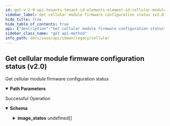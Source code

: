 ```yaml
---
id: get-v-2-0-api-tenants-tenant-id-elements-element-id-cellular-modules-cellular-module-id-firmware-status
sidebar_label: Get cellular module firmware configuration status (v2.0)
hide_title: true
hide_table_of_contents: true
api: {"description":"Get cellular module firmware configuration status","operationId":"get-v2.0-api-tenants-tenant_id-elements-element_id-cellular_modules-cellular_module_id-firmware-status","parameters":[{"description":"Tenant Id","in":"path","name":"tenant_id","required":true,"schema":{"description":"Tenant Id","type":"string"}},{"description":"Element Id","in":"path","name":"element_id","required":true,"schema":{"description":"Element Id","type":"string"}},{"description":"Cellular Module Id","in":"path","name":"cellular_module_id","required":true,"schema":{"description":"Cellular Module Id","type":"string"}}],"responses":{"200":{"content":{"application/json":{"schema":{"properties":{"download_interval":{"description":"Download Interval","type":"integer"},"id":{"description":"Id","type":"string"},"image_states":{"description":"Image States","items":{"properties":{"current_carrier":{"description":"Current Carrier","type":"string"},"current_fw_version":{"description":"Current Fw Version","type":"string"},"current_pri_version":{"description":"Current Pri Version","type":"string"},"download_percent":{"description":"Download Percent","type":"integer"},"download_start":{"description":"Download Start","type":"string"},"status":{"description":"Status","type":"string"},"status_info":{"description":"Status Info","type":"string"},"upgrade_carrier":{"description":"Upgrade Carrier","type":"string"},"upgrade_fw_version":{"description":"Upgrade Fw Version","type":"string"},"upgrade_location":{"description":"Upgrade Location","type":"string"},"upgrade_pri_version":{"description":"Upgrade Pri Version","type":"string"},"upgrade_start":{"description":"Upgrade Start","type":"string"}}},"type":"array"},"last_state_change":{"description":"Last State Change","type":"string"},"scheduled_download":{"description":"Scheduled Download","type":"string"},"scheduled_upgrade":{"description":"Scheduled Upgrade","type":"string"},"upgrade_interval":{"description":"Upgrade Interval","type":"integer"}}}}},"description":"Successful Operation"}},"tags":["Cellular"],"method":"get","path":"/v2.0/api/tenants/{tenant_id}/elements/{element_id}/cellular_modules/{cellular_module_id}/firmware/status","info":{"contact":{},"description":"List of APIs used to manage the cellular device, services, APN profiles, and modules.","title":"Cellular","version":"Latest"},"postman":{"name":"Get cellular module firmware configuration status (v2.0)","description":{"content":"Get cellular module firmware configuration status","type":"text/plain"},"url":{"path":["v2.0","api","tenants",":tenant_id","elements",":element_id","cellular_modules",":cellular_module_id","firmware","status"],"host":["{{baseUrl}}"],"query":[],"variable":[{"disabled":false,"description":{"content":"(Required) Tenant Id","type":"text/plain"},"type":"any","value":"","key":"tenant_id"},{"disabled":false,"description":{"content":"(Required) Element Id","type":"text/plain"},"type":"any","value":"","key":"element_id"},{"disabled":false,"description":{"content":"(Required) Cellular Module Id","type":"text/plain"},"type":"any","value":"","key":"cellular_module_id"}]},"header":[{"key":"Accept","value":"application/json"}],"method":"GET"}}
sidebar_class_name: "get api-method"
info_path: docs/sase/api/sdwan/legacy/cellular
---
```



## Get cellular module firmware configuration status (v2.0)



Get cellular module firmware configuration status

<details style={{"marginBottom":"1rem"}} data-collapsed={false} open={true}><summary style={{}}><strong>Path Parameters</strong></summary><div><ul><ParamsItem className={"paramsItem"} param={{"description":"Tenant Id","in":"path","name":"tenant_id","required":true,"schema":{"description":"Tenant Id","type":"string"}}}></ParamsItem><ParamsItem className={"paramsItem"} param={{"description":"Element Id","in":"path","name":"element_id","required":true,"schema":{"description":"Element Id","type":"string"}}}></ParamsItem><ParamsItem className={"paramsItem"} param={{"description":"Cellular Module Id","in":"path","name":"cellular_module_id","required":true,"schema":{"description":"Cellular Module Id","type":"string"}}}></ParamsItem></ul></div></details><div><ApiTabs><TabItem label={"200"} value={"200"}><div>

Successful Operation

</div><div><MimeTabs groupId={"mime-type"}><TabItem label={"application/json"} value={"application/json"}><SchemaTabs groupId={"schema-tabs"}><TabItem label={"Schema"} value={"Schema"}><details style={{}} data-collapsed={false} open={true}><summary style={{"textAlign":"left"}}><strong>Schema</strong></summary><div style={{"textAlign":"left","marginLeft":"1rem"}}></div><ul style={{"marginLeft":"1rem"}}><SchemaItem collapsible={false} name={"download_interval"} required={false} schemaDescription={"Download Interval"} schemaName={"integer"} qualifierMessage={undefined} defaultValue={undefined}></SchemaItem><SchemaItem collapsible={false} name={"id"} required={false} schemaDescription={"Id"} schemaName={"string"} qualifierMessage={undefined} defaultValue={undefined}></SchemaItem><SchemaItem collapsible={true} className={"schemaItem"}><details style={{}}><summary style={{}}><strong>image_states</strong><span style={{"opacity":"0.6"}}> undefined[]</span></summary><div style={{"marginLeft":"1rem"}}><div style={{"marginTop":".5rem","marginBottom":".5rem"}}>

Image States

</div><SchemaItem collapsible={false} name={"current_carrier"} required={false} schemaDescription={"Current Carrier"} schemaName={"string"} qualifierMessage={undefined} defaultValue={undefined}></SchemaItem><SchemaItem collapsible={false} name={"current_fw_version"} required={false} schemaDescription={"Current Fw Version"} schemaName={"string"} qualifierMessage={undefined} defaultValue={undefined}></SchemaItem><SchemaItem collapsible={false} name={"current_pri_version"} required={false} schemaDescription={"Current Pri Version"} schemaName={"string"} qualifierMessage={undefined} defaultValue={undefined}></SchemaItem><SchemaItem collapsible={false} name={"download_percent"} required={false} schemaDescription={"Download Percent"} schemaName={"integer"} qualifierMessage={undefined} defaultValue={undefined}></SchemaItem><SchemaItem collapsible={false} name={"download_start"} required={false} schemaDescription={"Download Start"} schemaName={"string"} qualifierMessage={undefined} defaultValue={undefined}></SchemaItem><SchemaItem collapsible={false} name={"status"} required={false} schemaDescription={"Status"} schemaName={"string"} qualifierMessage={undefined} defaultValue={undefined}></SchemaItem><SchemaItem collapsible={false} name={"status_info"} required={false} schemaDescription={"Status Info"} schemaName={"string"} qualifierMessage={undefined} defaultValue={undefined}></SchemaItem><SchemaItem collapsible={false} name={"upgrade_carrier"} required={false} schemaDescription={"Upgrade Carrier"} schemaName={"string"} qualifierMessage={undefined} defaultValue={undefined}></SchemaItem><SchemaItem collapsible={false} name={"upgrade_fw_version"} required={false} schemaDescription={"Upgrade Fw Version"} schemaName={"string"} qualifierMessage={undefined} defaultValue={undefined}></SchemaItem><SchemaItem collapsible={false} name={"upgrade_location"} required={false} schemaDescription={"Upgrade Location"} schemaName={"string"} qualifierMessage={undefined} defaultValue={undefined}></SchemaItem><SchemaItem collapsible={false} name={"upgrade_pri_version"} required={false} schemaDescription={"Upgrade Pri Version"} schemaName={"string"} qualifierMessage={undefined} defaultValue={undefined}></SchemaItem><SchemaItem collapsible={false} name={"upgrade_start"} required={false} schemaDescription={"Upgrade Start"} schemaName={"string"} qualifierMessage={undefined} defaultValue={undefined}></SchemaItem></div></details></SchemaItem><SchemaItem collapsible={false} name={"last_state_change"} required={false} schemaDescription={"Last State Change"} schemaName={"string"} qualifierMessage={undefined} defaultValue={undefined}></SchemaItem><SchemaItem collapsible={false} name={"scheduled_download"} required={false} schemaDescription={"Scheduled Download"} schemaName={"string"} qualifierMessage={undefined} defaultValue={undefined}></SchemaItem><SchemaItem collapsible={false} name={"scheduled_upgrade"} required={false} schemaDescription={"Scheduled Upgrade"} schemaName={"string"} qualifierMessage={undefined} defaultValue={undefined}></SchemaItem><SchemaItem collapsible={false} name={"upgrade_interval"} required={false} schemaDescription={"Upgrade Interval"} schemaName={"integer"} qualifierMessage={undefined} defaultValue={undefined}></SchemaItem></ul></details></TabItem><TabItem label={"Example (from schema)"} value={"Example (from schema)"}><ResponseSamples responseExample={"{\n  \"download_interval\": 0,\n  \"id\": \"string\",\n  \"image_states\": [\n    {\n      \"current_carrier\": \"string\",\n      \"current_fw_version\": \"string\",\n      \"current_pri_version\": \"string\",\n      \"download_percent\": 0,\n      \"download_start\": \"string\",\n      \"status\": \"string\",\n      \"status_info\": \"string\",\n      \"upgrade_carrier\": \"string\",\n      \"upgrade_fw_version\": \"string\",\n      \"upgrade_location\": \"string\",\n      \"upgrade_pri_version\": \"string\",\n      \"upgrade_start\": \"string\"\n    }\n  ],\n  \"last_state_change\": \"string\",\n  \"scheduled_download\": \"string\",\n  \"scheduled_upgrade\": \"string\",\n  \"upgrade_interval\": 0\n}"} language={"json"}></ResponseSamples></TabItem></SchemaTabs></TabItem></MimeTabs></div></TabItem></ApiTabs></div>
      